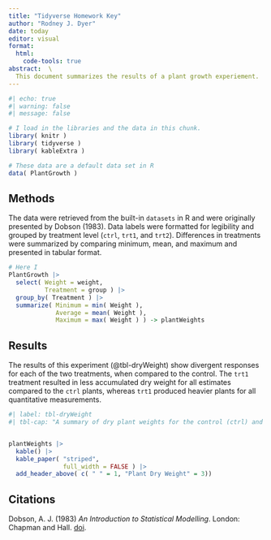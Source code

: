 ```yaml
---
title: "Tidyverse Homework Key"
author: "Rodney J. Dyer"
date: today
editor: visual
format: 
  html: 
    code-tools: true 
abstract:  \ 
  This document summarizes the results of a plant growth experiement.  Ten replicate plants were submitted randomly to a control and two different growth treatments.  The treatments had alterate impacts on growth with one producing lighter plants and another heaver, when compared to the control.  Data are summarized in tabular format.
---
```


```r
#| echo: true
#| warning: false
#| message: false 

# I load in the libraries and the data in this chunk.
library( knitr )
library( tidyverse )
library( kableExtra )

# These data are a default data set in R
data( PlantGrowth )
```

## Methods

The data were retrieved from the built-in `datasets` in R and were originally presented by Dobson (1983). Data labels were formatted for legibility and grouped by treatment level (`ctrl`, `trt1`, and `trt2`). Differences in treatments were summarized by comparing minimum, mean, and maximum and presented in tabular format.

```r

# Here I 
PlantGrowth |>
  select( Weight = weight, 
          Treatment = group ) |>
  group_by( Treatment ) |>
  summarize( Minimum = min( Weight ), 
             Average = mean( Weight ),
             Maximum = max( Weight ) ) -> plantWeights
```

## Results

The results of this experiment (\@tbl-dryWeight) show divergent responses for each of the two treatments, when compared to the control. The `trt1` treatment resulted in less accumulated dry weight for all estimates compared to the `ctrl` plants, whereas `trt1` produced heavier plants for all quantitative measurements.

```r
#| label: tbl-dryWeight
#| tbl-cap: "A summary of dry plant weights for the control (ctrl) and two alternative growth treatments (trt1 & trt2) from Dobson (1983)."


plantWeights |> 
  kable() |>
  kable_paper( "striped", 
               full_width = FALSE ) |>
  add_header_above( c( " " = 1, "Plant Dry Weight" = 3))

```

## Citations

Dobson, A. J. (1983) *An Introduction to Statistical Modelling*. London: Chapman and Hall. [doi](https://doi.org/10.24097/wolfram.98364.data).
